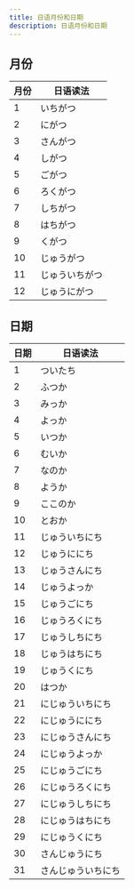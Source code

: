 ```yaml
---
title: 日语月份和日期
description: 日语月份和日期
---
```



## 月份

| 月份 | 日语读法       |
| ---- | -------------- |
| 1    | いちがつ       |
| 2    | にがつ         |
| 3    | さんがつ       |
| 4    | しがつ         |
| 5    | ごがつ         |
| 6    | ろくがつ       |
| 7    | しちがつ       |
| 8    | はちがつ       |
| 9    | くがつ         |
| 10   | じゅうがつ     |
| 11   | じゅういちがつ |
| 12   | じゅうにがつ   |

## 日期

| 日期 | 日语读法           |
| ---- | ------------------ |
| 1    | ついたち           |
| 2    | ふつか             |
| 3    | みっか             |
| 4    | よっか             |
| 5    | いつか             |
| 6    | むいか             |
| 7    | なのか             |
| 8    | ようか             |
| 9    | ここのか           |
| 10   | とおか             |
| 11   | じゅういちにち     |
| 12   | じゅうににち       |
| 13   | じゅうさんにち     |
| 14   | じゅうよっか       |
| 15   | じゅうごにち       |
| 16   | じゅうろくにち     |
| 17   | じゅうしちにち     |
| 18   | じゅうはちにち     |
| 19   | じゅうくにち       |
| 20   | はつか             |
| 21   | にじゅういちにち   |
| 22   | にじゅうににち     |
| 23   | にじゅうさんにち   |
| 24   | にじゅうよっか     |
| 25   | にじゅうごにち     |
| 26   | にじゅうろくにち   |
| 27   | にじゅうしちにち   |
| 28   | にじゅうはちにち   |
| 29   | にじゅうくにち     |
| 30   | さんじゅうにち     |
| 31   | さんじゅういちにち |
